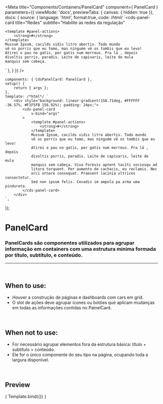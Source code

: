 
<Meta
	title="Components/Containers/PanelCard"
	component={ PanelCard }
	parameters={{
		viewMode: 'docs',
		previewTabs: { canvas: { hidden: true }},
		docs: {
			source: {
				language: 'html',
				format:true,
				code: /*html*/ 
`<cds-panel-card
	title="Redes"
	subtitle="Habilite as redes da regulação"
>
	<template #panel-actions>
		<strong>#</strong>
	</template>
	Mussum Ipsum, cacilds vidis litro abertis. Todo mundo
	vê os porris que eu tomo, mas ninguém vê os tombis que eu levo!
	Atirei o pau no gatis, per gatis num morreus. Pra lá , depois
	divoltis porris, paradis. Leite de capivaris, leite de mula
	manquis sem cabeça.
</cds-panel-card>`
			},
		}
	}}
/>

	components: { CdsPanelCard: PanelCard },
	setup() {
		return { args };
	},
	template: /*html*/ `
		<div style="background: linear-gradient(158.71deg, #FFFFFF -36.57%, #F1F5FB 156.92%); padding: 24px;">
			<cds-panel-card
				v-bind="args"
			>
				<template #panel-actions>
					<strong>#</strong>
				</template>
				Mussum Ipsum, cacilds vidis litro abertis. Todo mundo
				vê os porris que eu tomo, mas ninguém vê os tombis que eu levo!
				Atirei o pau no gatis, per gatis num morreus. Pra lá , depois
				divoltis porris, paradis. Leite de capivaris, leite de mula
				manquis sem cabeça. Viva Forevis aptent taciti sociosqu ad
				litora torquent. Per aumento de cachacis, eu reclamis. Nec
				orci ornare consequat. Praesent lacinia ultrices consectetur.
				Sed non ipsum felis. Cevadis im ampola pa arma uma pindureta.
			</cds-panel-card>
		</div>
	`,
});

# PanelCard

### PanelCards são componentes utilizados para agrupar informação em containers com uma estrutura mínima formada por título, subtítulo, e conteúdo.
---
<br />

## When to use:
- Houver a construção de páginas e dashboards com cars em grid.
- O slot de ações deve agrupar ícones ou botões que aplicam mudanças em todas as informações contidas no PainelCard.

<br />

## When not to use:
- For necessário agrupar elementos fora da estrutura básica: título + subtítulo + conteúdo.
- Ele for o único componente do seu tipo na página, ocupando toda a largura disponível.

<br />

## Preview

<Canvas>
	<Story
		name="PanelCard"
		args={{
			title: 'Redes',
			subtitle: 'Habilite as redes da regulação',
		}}
	>
		{ Template.bind({}) }
	</Story>
</Canvas>

<ArgsTable story="PanelCard" />
